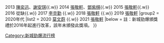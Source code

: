 {{Navbox with columns
|name    = 新城勁爆頒獎禮年度歌手
|title   = [[新城勁爆頒獎禮]]年度歌手
|titlestyle = background: #E6CFE6
|groupstyle = background: #E6CFE6
|group1 = 2010年代
|list1 = {{nowrap begin}}
2012 [[陳奕迅]]{{.w}}
2013 [[陳奕迅]]、[[謝安琪]]{{.w}}
2014 [[張敬軒]]、[[鄧紫棋]]{{.w}}
2015 [[張敬軒]]{{.w}}
2016 從缺{{.w}}
2017 [[李克勤]] {{.w}}
2018 [[張敬軒]] {{.w}}
2019 [[張敬軒]]
{{nowrap end}}
|group2 = 2020年代
|list2 = {{nowrap begin}}
2020 [[莫文蔚]] {{.w}}
2021 [[張敬軒]]
{{nowrap end}}
|below = 註：新城勁爆頒獎禮於2016年起進行改革，該年未頒發此獎項。
}}
<noinclude>
[[Category:新城勁爆流行榜]]
</noinclude>